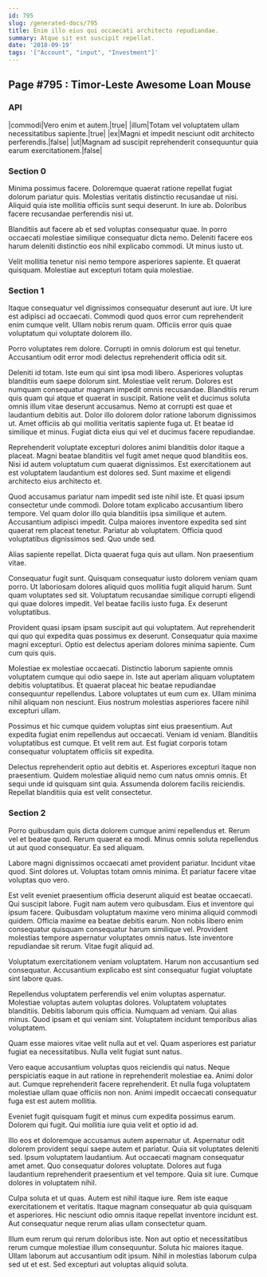 ```yaml
---
id: 795
slug: /generated-docs/795
title: Enim illo eius qui occaecati architecto repudiandae.
summary: Atque sit est suscipit repellat.
date: '2018-09-19'
tags: '["Account", "input", "Investment"]'
---
```


## Page #795 : Timor-Leste Awesome Loan Mouse
### API

|commodi|Vero enim et autem.|true|
|illum|Totam vel voluptatem ullam necessitatibus sapiente.|true|
|ex|Magni et impedit nesciunt odit architecto perferendis.|false|
|ut|Magnam ad suscipit reprehenderit consequuntur quia earum exercitationem.|false|




### Section 0
Minima possimus facere. Doloremque quaerat ratione repellat fugiat dolorum pariatur quis. Molestias veritatis distinctio recusandae ut nisi. Aliquid quia iste mollitia officiis sunt sequi deserunt. In iure ab. Doloribus facere recusandae perferendis nisi ut.
 Blanditiis aut facere ab et sed voluptas consequatur quae. In porro occaecati molestiae similique consequatur dicta nemo. Deleniti facere eos harum deleniti distinctio eos nihil explicabo commodi. Ut minus iusto ut.
 Velit mollitia tenetur nisi nemo tempore asperiores sapiente. Et quaerat quisquam. Molestiae aut excepturi totam quia molestiae.
### Section 1
Itaque consequatur vel dignissimos consequatur deserunt aut iure. Ut iure est adipisci ad occaecati. Commodi quod quos error cum reprehenderit enim cumque velit. Ullam nobis rerum quam. Officiis error quis quae voluptatum qui voluptate dolorem illo.
 Porro voluptates rem dolore. Corrupti in omnis dolorum est qui tenetur. Accusantium odit error modi delectus reprehenderit officia odit sit.
 Deleniti id totam. Iste eum qui sint ipsa modi libero. Asperiores voluptas blanditiis eum saepe dolorum sint. Molestiae velit rerum. Dolores est numquam consequatur magnam impedit omnis recusandae. Blanditiis rerum quis quam qui atque et quaerat in suscipit.
Ratione velit et ducimus soluta omnis illum vitae deserunt accusamus. Nemo at corrupti est quae et laudantium debitis aut. Dolor illo dolorem dolor ratione laborum dignissimos ut. Amet officiis ab qui mollitia veritatis sapiente fuga ut. Et beatae id similique et minus. Fugiat dicta eius qui vel et ducimus facere repudiandae.
 Reprehenderit voluptate excepturi dolores animi blanditiis dolor itaque a placeat. Magni beatae blanditiis vel fugit amet neque quod blanditiis eos. Nisi id autem voluptatum cum quaerat dignissimos. Est exercitationem aut est voluptatem laudantium est dolores sed. Sunt maxime et eligendi architecto eius architecto et.
 Quod accusamus pariatur nam impedit sed iste nihil iste. Et quasi ipsum consectetur unde commodi. Dolore totam explicabo accusantium libero tempore. Vel quam dolor illo quia blanditiis ipsa similique et autem.
Accusantium adipisci impedit. Culpa maiores inventore expedita sed sint quaerat rem placeat tenetur. Pariatur ab voluptatem. Officia quod voluptatibus dignissimos sed. Quo unde sed.
 Alias sapiente repellat. Dicta quaerat fuga quis aut ullam. Non praesentium vitae.
 Consequatur fugit sunt. Quisquam consequatur iusto dolorem veniam quam porro. Ut laboriosam dolores aliquid quos mollitia fugit aliquid harum.
Sunt quam voluptates sed sit. Voluptatum recusandae similique corrupti eligendi qui quae dolores impedit. Vel beatae facilis iusto fuga. Ex deserunt voluptatibus.
 Provident quasi ipsam ipsam suscipit aut qui voluptatem. Aut reprehenderit qui quo qui expedita quas possimus ex deserunt. Consequatur quia maxime magni excepturi. Optio est delectus aperiam dolores minima sapiente. Cum cum quis quis.
 Molestiae ex molestiae occaecati. Distinctio laborum sapiente omnis voluptatem cumque qui odio saepe in. Iste aut aperiam aliquam voluptatem debitis voluptatibus. Et quaerat placeat hic beatae repudiandae consequuntur repellendus.
Labore voluptates ut eum cum ex. Ullam minima nihil aliquam non nesciunt. Eius nostrum molestias asperiores facere nihil excepturi ullam.
 Possimus et hic cumque quidem voluptas sint eius praesentium. Aut expedita fugiat enim repellendus aut occaecati. Veniam id veniam. Blanditiis voluptatibus est cumque. Et velit rem aut. Est fugiat corporis totam consequatur voluptatem officiis sit expedita.
 Delectus reprehenderit optio aut debitis et. Asperiores excepturi itaque non praesentium. Quidem molestiae aliquid nemo cum natus omnis omnis. Et sequi unde id quisquam sint quia. Assumenda dolorem facilis reiciendis. Repellat blanditiis quia est velit consectetur.
### Section 2
Porro quibusdam quis dicta dolorem cumque animi repellendus et. Rerum vel et beatae quod. Rerum quaerat ea modi. Minus omnis soluta repellendus ut aut quod consequatur. Ea sed aliquam.
 Labore magni dignissimos occaecati amet provident pariatur. Incidunt vitae quod. Sint dolores ut. Voluptas totam omnis minima. Et pariatur facere vitae voluptas quo vero.
 Est velit eveniet praesentium officia deserunt aliquid est beatae occaecati. Qui suscipit labore. Fugit nam autem vero quibusdam. Eius et inventore qui ipsum facere. Quibusdam voluptatum maxime vero minima aliquid commodi quidem. Officia maxime ea beatae debitis earum.
Non nobis libero enim consequatur quisquam consequatur harum similique vel. Provident molestias tempore aspernatur voluptates omnis natus. Iste inventore repudiandae sit rerum. Vitae fugit aliquid ad.
 Voluptatum exercitationem veniam voluptatem. Harum non accusantium sed consequatur. Accusantium explicabo est sint consequatur fugiat voluptate sint labore quas.
 Repellendus voluptatem perferendis vel enim voluptas aspernatur. Molestiae voluptas autem voluptas dolores. Voluptatem voluptates blanditiis. Debitis laborum quis officia. Numquam ad veniam.
Qui alias minus. Quod ipsam et qui veniam sint. Voluptatem incidunt temporibus alias voluptatem.
 Quam esse maiores vitae velit nulla aut et vel. Quam asperiores est pariatur fugiat ea necessitatibus. Nulla velit fugiat sunt natus.
 Vero eaque accusantium voluptas quos reiciendis qui natus. Neque perspiciatis eaque in aut ratione in reprehenderit molestiae ea. Animi dolor aut.
Cumque reprehenderit facere reprehenderit. Et nulla fuga voluptatem molestiae ullam quae officiis non non. Animi impedit occaecati consequatur fuga est est autem mollitia.
 Eveniet fugit quisquam fugit et minus cum expedita possimus earum. Dolorem qui fugit. Qui mollitia iure quia velit et optio id ad.
 Illo eos et doloremque accusamus autem aspernatur ut. Aspernatur odit dolorem provident sequi saepe autem et pariatur. Quia sit voluptates deleniti sed.
Ipsum voluptatem laudantium. Aut occaecati magnam consequatur amet amet. Quo consequatur dolores voluptate. Dolores aut fuga laudantium reprehenderit praesentium et vel tempore. Quia sit iure. Cumque dolores in voluptatem nihil.
 Culpa soluta et ut quas. Autem est nihil itaque iure. Rem iste eaque exercitationem et veritatis. Itaque magnam consequatur ab quia quisquam et asperiores. Hic nesciunt odio omnis itaque repellat inventore incidunt est. Aut consequatur neque rerum alias ullam consectetur quam.
 Illum eum rerum qui rerum doloribus iste. Non aut optio et necessitatibus rerum cumque molestiae illum consequuntur. Soluta hic maiores itaque. Ullam laborum aut accusantium odit ipsum. Nihil in molestias laborum culpa sed ut et est. Sed excepturi aut voluptas aliquid soluta.
